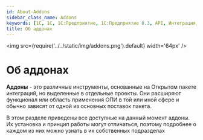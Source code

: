 ---
id: About-Addons
sidebar_class_name: Addons
keywords: [1C, 1С, 1С:Предприятие, 1С:Предприятие 8.3, API, Интеграция, Сервисы, Обмен, OneScript, CLI]
title: Об аддонах
---

<img src={require('../../static/img/addons.png').default} width='64px' />

# Об аддонах

**Аддоны** - это различные инструменты, основанные на Открытом пакете интеграций, но выделенные в отдельные проекты. Они расширяют функционал или область применения ОПИ в той или иной сфере и обычно зависят от одной из основных поставок пакета.

В этом разделе приведены все доступные на данный момент аддоны. Их установка и принцип работы могут отличаться, поэтому подробнее о каждом из них можно узнать в их собственных подразделах